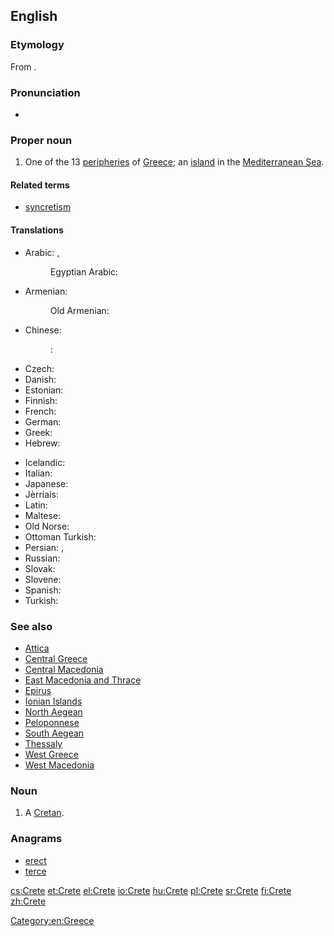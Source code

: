 {{also|crête}}
==English==

===Etymology===
From {{etyl|grc|en}} {{term|Κρήτη||sc=polytonic|tr=Krētē|lang=grc}}.

===Pronunciation===
* {{rhymes|iːt}}

===Proper noun===
{{wikipedia}}
{{en-proper noun}}

# One of the 13 [[peripheries]] of [[Greece]]; an [[island]] in the [[Mediterranean Sea]].

====Related terms====
* [[syncretism]]

====Translations====
{{trans-top|island}}
* Arabic: {{t-|ar|كريت|f|tr=kirit|sc=Arab}}, {{qualifier|archaic}} {{t-|ar|اقريطش|f|tr=ʔiqriṭsh|sc=Arab}}
*: Egyptian Arabic: {{tø|arz|كريت|f|tr=kerit|sc=Arab}}
* Armenian: {{t-|hy|Կրետե|tr=Krete}}
*: Old Armenian: {{tø|xcl|Կրետէ|tr=Kretē}}
* Chinese:
*: {{ttbc|cmn}}: {{t|cmn|克里特岛|sc=Hani}} <!-- was "Chinese"; please verify correctness, check script variant (|sc=Hani or |sc=Hans; see [[Template:t/documentation]]) -->
* Czech: {{t+|cs|Kréta|f}}
* Danish: {{t-|da|Kreta}}
* Estonian: {{t+|et|Kreeta}}
* Finnish: {{t+|fi|Kreeta}}
* French: {{t|fr|Crète|f}}
* German: {{t+|de|Kreta|n}}
* Greek: {{t+|el|Κρήτη|f|tr=Kríti}}
* Hebrew: {{t|he|כרתים|tr=kritym|sc=Hebr}}
{{trans-mid}}
* Icelandic: {{t+|is|Krít|f}}
* Italian: {{t-|it|Creta|f}}
* Japanese: {{t|ja|クレタ島|sc=Jpan}}
* Jèrriais: {{tø|roa-jer|Crête|f}}
* Latin: {{t-|la|Creta}}
* Maltese: {{t-|mt|Kreta}}
* Old Norse: {{tø|non|Krít|f}}
* Ottoman Turkish: {{tø|ota|گرید|tr=Girit|sc=ota-Arab}}
* Persian: {{t+|fa|کرت|tr=Keret|sc=fa-Arab}}, {{qualifier|archaic}} {{t-|fa|اقریطس|tr=eqrits|sc=fa-Arab}}
* Russian: {{t+|ru|Крит|m|tr=Krit}}
* Slovak: {{t-|sk|Kréta}}
* Slovene: {{t+|sl|Kreta|alt=Kréta|f}}
* Spanish: {{t-|es|Creta}}
* Turkish: {{t+|tr|Girit}}
{{trans-bottom}}

===See also===
* [[Attica]]
* [[Central Greece]]
* [[Central Macedonia]]
* [[East Macedonia and Thrace]]
* [[Epirus]]
* [[Ionian Islands]]
* [[North Aegean]]
* [[Peloponnese]]
* [[South Aegean]]
* [[Thessaly]]
* [[West Greece]]
* [[West Macedonia]]

===Noun===
{{en-noun}}

# {{archaic}} A [[Cretan]].

===Anagrams===
* [[erect#English|erect]]
* [[terce#English|terce]]

[[Category:en:Greece]]

[[cs:Crete]]
[[et:Crete]]
[[el:Crete]]
[[io:Crete]]
[[hu:Crete]]
[[pl:Crete]]
[[sr:Crete]]
[[fi:Crete]]
[[zh:Crete]]